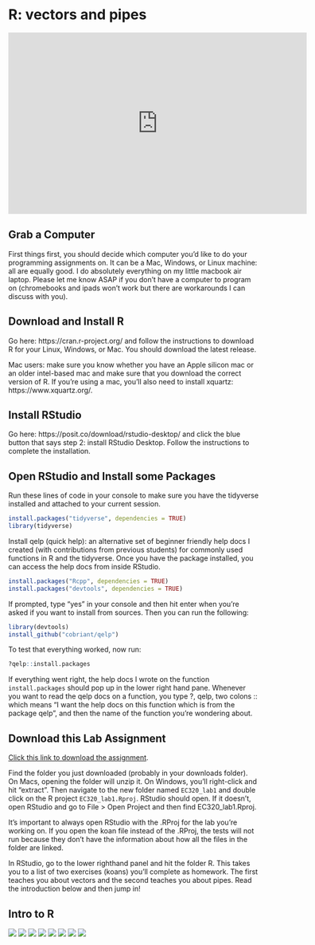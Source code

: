 # R: vectors and pipes

<iframe width="600" height="364" src="https://www.youtube.com/embed/F-Xfgmd46zM" title="EC320 Lab 1" frameborder="0" allow="accelerometer; autoplay; clipboard-write; encrypted-media; gyroscope; picture-in-picture; web-share" allowfullscreen></iframe>

## Grab a Computer

First things first, you should decide which computer you'd like to do your programming assignments on. It can be a Mac, Windows, or Linux machine: all are equally good. I do absolutely everything on my little macbook air laptop. Please let me know ASAP if you don't have a computer to program on (chromebooks and ipads won't work but there are workarounds I can discuss with you). 

## Download and Install R

Go here: https://cran.r-project.org/ and follow the instructions to download R for your Linux, Windows, or Mac. You should download the latest release. 

Mac users: make sure you know whether you have an Apple silicon mac or an older intel-based mac and make sure that you download the correct version of R. If you're using a mac, you'll also need to install xquartz: https://www.xquartz.org/.

## Install RStudio

Go here: https://posit.co/download/rstudio-desktop/ and click the blue button that says step 2: install RStudio Desktop. Follow the instructions to complete the installation.

## Open RStudio and Install some Packages

Run these lines of code in your console to make sure you have the tidyverse installed and attached to your current session.

```r
install.packages("tidyverse", dependencies = TRUE)
library(tidyverse)
```

Install qelp (quick help): an alternative set of beginner friendly help docs I created (with contributions from previous students) for commonly used functions in R and the tidyverse. Once you have the package installed, you can access the help docs from inside RStudio.

```r
install.packages("Rcpp", dependencies = TRUE)
install.packages("devtools", dependencies = TRUE)
```

If prompted, type "yes" in your console and then hit enter when you're asked if you want to install from sources. Then you can run the following:

```r
library(devtools)
install_github("cobriant/qelp")
```

To test that everything worked, now run:

```r
?qelp::install.packages
```

If everything went right, the help docs I wrote on the function `install.packages` should pop up in the lower right hand pane. Whenever you want to read the qelp docs on a function, you type ?, qelp, two colons :: which means “I want the help docs on this function which is from the package qelp”, and then the name of the function you’re wondering about.

## Download this Lab Assignment

[Click this link to download the assignment](https://github.com/cobriant/EC320_lab1/archive/refs/heads/main.zip).

Find the folder you just downloaded (probably in your downloads folder). On Macs, opening the folder will unzip it. On Windows, you’ll right-click and hit “extract”. Then navigate to the new folder named `EC320_lab1` and double click on the R project `EC320_lab1.Rproj`. RStudio should open. If it doesn’t, open RStudio and go to File > Open Project and then find EC320_lab1.Rproj. 

It's important to always open RStudio with the .RProj for the lab you're working on. If you open the koan file instead of the .RProj, the tests will not run because they don't have the information about how all the files in the folder are linked.

In RStudio, go to the lower righthand panel and hit the folder R. This takes you to a list of two exercises (koans) you’ll complete as homework. The first teaches you about vectors and the second teaches you about pipes. Read the introduction below and then jump in!

## Intro to R

![](tidyverse_zine/Learning the Tidyverse-03.jpg)
![](tidyverse_zine/Learning the Tidyverse-04.jpg)
![](tidyverse_zine/Learning the Tidyverse-05.jpg)
![](tidyverse_zine/Learning the Tidyverse-06.jpg)
![](tidyverse_zine/Learning the Tidyverse-07.jpg)
![](tidyverse_zine/Learning the Tidyverse-08.jpg)
![](tidyverse_zine/Learning the Tidyverse-09.jpg)
![](tidyverse_zine/Learning the Tidyverse-10.jpg)



